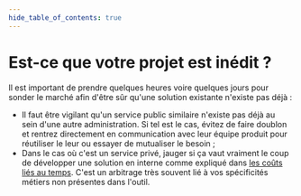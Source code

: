 ```yaml
---
hide_table_of_contents: true
---
```


# Est-ce que votre projet est inédit ?

Il est important de prendre quelques heures voire quelques jours pour sonder le marché afin d'être sûr qu'une solution existante n'existe pas déjà :

- Il faut être vigilant qu'un service public similaire n'existe pas déjà au sein d'une autre administration. Si tel est le cas, évitez de faire doublon et rentrez directement en communication avec leur équipe produit pour réutiliser le leur ou essayer de mutualiser le besoin ;
- Dans le cas où c'est un service privé, jauger si ça vaut vraiment le coup de développer une solution en interne comme expliqué dans [les coûts liés au temps](project-start/time-and-costs.mdx). C'est un arbitrage très souvent lié à vos spécificités métiers non présentes dans l'outil.
